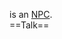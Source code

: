 {{Npc
 |area=Incarnam
 |loc=Lake
 |coords=[-1,-2]
 |details=Outside [[Incarnam Hunters' Workshop]]
 |options=[[{{PAGENAME}}#Talk|Talk]]
}}
'''{{PAGENAME}}''' is an [[NPC]].
<br style="clear:both" />
==Talk==
{{dialog|text=I eat nice bloody beefsteak every morning. That puts me in a good mood for the whole day! ''grins so wide you can see 'his' meaty breakfast between his teeth.''
; Find out about the profession.
I hunt wild animals to feed the people. I'm skilled at turning Tofus into fritters and I can roast a leg of Gobball to perfection. Meat has to be cooked properly before you eat it, otherwise it's bad for the digestion.
; Find out more about the hunt.
You have to use the right weapon to avoid damaging the flesh. If the animal isn't killed properly, the hunter won't be able to harvest the good bits for cooking.
; Ask how you can find one of these weapons.
There's nothing better than a good hunting knife you've crafted yourself. When I need a new blade, I use the anvil in the Smiths' Workshop to make it.
; Ask how to cook meat.
You just need to gather the ingredients and combine them by following recipes. The workbenches needed to make tasty dishes can be found in the workshop.
; Thank her for this information.
}}
